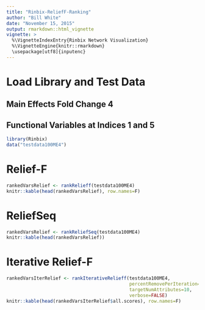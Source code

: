 ```yaml
---
title: "Rinbix-ReliefF-Ranking"
author: "Bill White"
date: "November 15, 2015"
output: rmarkdown::html_vignette
vignette: >
  %\VignetteIndexEntry{Rinbix Network Visualization}
  %\VignetteEngine{knitr::rmarkdown}
  \usepackage[utf8]{inputenc}
---
```


# Load Library and Test Data
## Main Effects Fold Change 4
## Functional Variables at Indices 1 and 5

```r
library(Rinbix)
data("testdata100ME4")
```

# Relief-F

```r
rankedVarsRelief <- rankRelieff(testdata100ME4)
knitr::kable(head(rankedVarsRelief), row.names=F)
```

# ReliefSeq

```r
rankedVarsRelief <- rankReliefSeq(testdata100ME4)
knitr::kable(head(rankedVarsRelief))
```

# Iterative Relief-F

```r
rankedVarsIterRelief <- rankIterativeRelieff(testdata100ME4, 
                                             percentRemovePerIteration=10,
                                             targetNumAttributes=10, 
                                             verbose=FALSE)
knitr::kable(head(rankedVarsIterRelief$all.scores), row.names=F)
```
